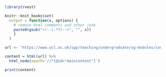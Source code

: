
```r
library(rvest)

knitr::knit_hooks$set(
  output = function(x, options) {
    # remove html comments and other junk
    paste0(gsub("<!--(.*?)-->", "", x))
    }
  )
```

```r
url <- "https://www.ucl.ac.uk/spp/teaching/undergraduate/ug-modules/courses/dsbda"

content = html(url) %>% 
  html_node(xpath='//*[@id="maincontent"]')

print(content)
```
